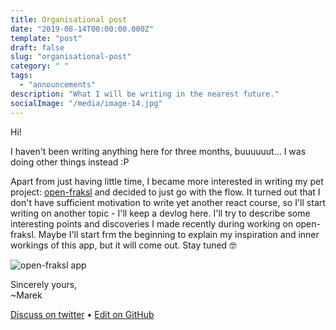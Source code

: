 ```yaml
---
title: Organisational post
date: "2019-08-14T00:00:00.000Z"
template: "post"
draft: false
slug: "organisational-post"
category: " "
tags:
  - "announcements"
description: "What I will be writing in the nearest future."
socialImage: "/media/image-14.jpg"
---
```


Hi!

I haven't been writing anything here for three months, buuuuuut… I was doing other things instead :P

Apart from just having little time, I became more interested in writing my pet project: [open-fraksl](https://openfraksl.netlify.com) and decided to just go with the flow. It turned out that I don't have sufficient motivation to write yet another react course, so I'll start writing on another topic - I'll keep a devlog here. I'll try to describe some interesting points and discoveries I made recently during working on open-fraksl. Maybe I'll start frm the beginning to explain my inspiration and inner workings of this app, but it will come out. Stay tuned 🤓

![open-fraksl app](/media/image-14.png)

Sincerely yours,<br />
~Marek

[Discuss on twitter](https://twitter.com/marek_us/status/1161600604059459585) • [Edit on GitHub](https://github.com/mcalus3/create-react-blog/blob/master/src/routes/posts/2019-08-14-organisational-post/document-English.mdx)
